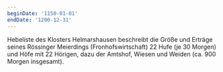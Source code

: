 ```yaml
---
beginDate: '1150-01-01'
endDate: '1200-12-31'
---
```


Hebeliste des Klosters Helmarshausen beschreibt die Größe und Erträge seines
Rössinger Meierdings (Fronhofswirtschaft) 22 Hufe (je 30 Morgen) und Höfe mit 22
Hörigen, dazu der Amtshof, Wiesen und Weiden (ca. 900 Morgen insgesamt).
